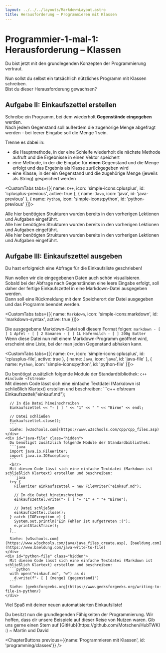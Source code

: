 ```yaml
---
layout: ../../../layouts/MarkdownLayout.astro
title: Herausforderung – Programmieren mit Klassen
---
```



# Programmier-1-mal-1: Herausforderung – Klassen

Du bist jetzt mit den grundlegenden Konzepten der Programmierung vertraut.  

Nun sollst du selbst ein tatsächlich nützliches Programm mit Klassen schreiben.  
Bist du dieser Herausforderung gewachsen?

## Aufgabe II: Einkaufszettel erstellen <Difficulty difficulty='hard' />
Schreibe ein Programm, bei dem wiederholt **Gegenstände eingegeben** werden.  
Nach jedem Gegenstand soll außerdem die zugehörige Menge abgefragt werden – bei leerer Eingabe soll die Menge 1 sein.   

Trenne es dabei in:
- die Hauptmethode, in der eine Schleife wiederholt die nächste Methode aufruft und die Ergebnisse in einen Vektor speichert
- eine Methode, in der die Eingabe für **einen** Gegenstand und die Menge erfolgt und das Ergebnis als Klasse zurückgegeben wird
- eine Klasse, in der ein Gegenstand und die zugehörige Menge (jeweils als String) gespeichert werden

<CustomTabs tabs={[{
    name: `C++`,
    icon: 'simple-icons:cplusplus',
    id: 'cplusplus-previous',
    active: true
}, {
    name: `Java`,
    icon: 'java',
    id: 'java-previous'
}, {
    name: `Python`,
    icon: 'simple-icons:python',
    id: 'python-previous'
}]}>
    <div id="cplusplus-previous" data-active="true">
      Alle hier benötigten Strukturen wurden bereits in den vorherigen Lektionen und Aufgaben eingeführt.
    </div>
    <div id="java-previous" class="hidden">
      Alle hier benötigten Strukturen wurden bereits in den vorherigen Lektionen und Aufgaben eingeführt.
    </div>
    <div id="python-previous" class="hidden">
      Alle hier benötigten Strukturen wurden bereits in den vorherigen Lektionen und Aufgaben eingeführt.
    </div>
</CustomTabs>

## Aufgabe III: Einkaufszettel ausgeben <Difficulty difficulty='hard' />
Du hast erfolgreich eine Abfrage für die Einkaufsliste geschrieben!  

Nun wollen wir die eingegebenen Daten auch schön visualisieren.  
Sobald bei der Abfrage nach Gegenständen eine leere Eingabe erfolgt, soll daher der fertige Einkaufszettel in eine Markdown-Datei ausgegeben werden.  
Dann soll eine Rückmeldung mit dem Speicherort der Datei ausgegeben und das Programm beendet werden.

<CustomTabs tabs={[{
    name: `Markdown`,
    icon: 'simple-icons:markdown',
    id: 'markdown-syntax',
    active: true
}]}>
    <div id="markdown-syntax" data-active="true">
      Die ausgegebene Markdown-Datei soll diesem Format folgen:
      ```markdown
      - [ ] 1 Apfel
      - [ ] 2 Bananen
      - [ ] 1L Hafermilch
      - [ ] 200g Butter
      ```
      <br/>
      Wenn diese Datei nun mit einem Markdown-Programm geöffnet wird, erscheint eine Liste, bei der man jeden Gegenstand abhaken kann.
    </div>
</CustomTabs>


<CustomTabs tabs={[{
    name: `C++`,
    icon: 'simple-icons:cplusplus',
    id: 'cplusplus-file',
    active: true
}, {
    name: `Java`,
    icon: 'java',
    id: 'java-file'
}, {
    name: `Python`,
    icon: 'simple-icons:python',
    id: 'python-file'
}]}>
    <div id="cplusplus-file" data-active="true">
      Du benötigst zusätzlich folgende Module der Standardbibliothek:
      ```c++
      #include <fstream>
      ```
      <br/>
      Mit diesem Code lässt sich eine einfache Textdatei (Markdown ist schließlich Klartext) erstellen und beschreiben: 
      ```c++
      ofstream Einkaufszettel("einkauf.md");

      // In die Datei hineinschreiben
      Einkaufszettel << "- [ ] " << "1" << " " << "Birne" << endl;

      // Datei schließen
      Einkaufszettel.close();
      ```
      Siehe: [w3schools.com](https://www.w3schools.com/cpp/cpp_files.asp)
    </div>
    <div id="java-file" class="hidden">
      Du benötigst zusätzlich folgende Module der Standardbibliothek:
      ```java
      import java.io.FileWriter;
      import java.io.IOException;
      ```
      <br/>
      Mit diesem Code lässt sich eine einfache Textdatei (Markdown ist schließlich Klartext) erstellen und beschreiben: 
      ```java
      try {
        FileWriter einkaufszettel = new FileWriter("einkauf.md");

        // In die Datei hineinschreiben
        einkaufszettel.write("- [ ] "+ "1" + " "+ "Birne");

        // Datei schließen
        einkaufszettel.close();
      } catch (IOException e) {
        System.out.println("Ein Fehler ist aufgetreten :(");
        e.printStackTrace();
      }
      ```
      Siehe: [w3schools.com](https://www.w3schools.com/java/java_files_create.asp), [baeldung.com](https://www.baeldung.com/java-write-to-file)
    </div>
    <div id="python-file" class="hidden">
      Mit diesem Code lässt sich eine einfache Textdatei (Markdown ist schließlich Klartext) erstellen und beschreiben: 
      ```python
      with open("einkauf.md", "w") as d:
        d.write(f"- [ ] {menge} {gegenstand}")
      ```
      Siehe: [geeksforgeeks.org](https://www.geeksforgeeks.org/writing-to-file-in-python/)
    </div>
</CustomTabs>

Viel Spaß mit deiner neuen automatisierten Einkaufsliste!  
<div class="text-xl text-center">
Du besitzt nun die grundlegenden Fähigkeiten der Programmierung.  
Wir hoffen, dass dir unsere Beispiele auf dieser Reise von Nutzen waren.  
Gib uns gerne einen Stern auf [GitHub](https://github.com/Motschen/HubTWK) :)  
~ Martin und David
</div>

<ChapterButtons 
  previous={{name:'Programmieren mit Klassen', id: 'programming/classes'}}
/>